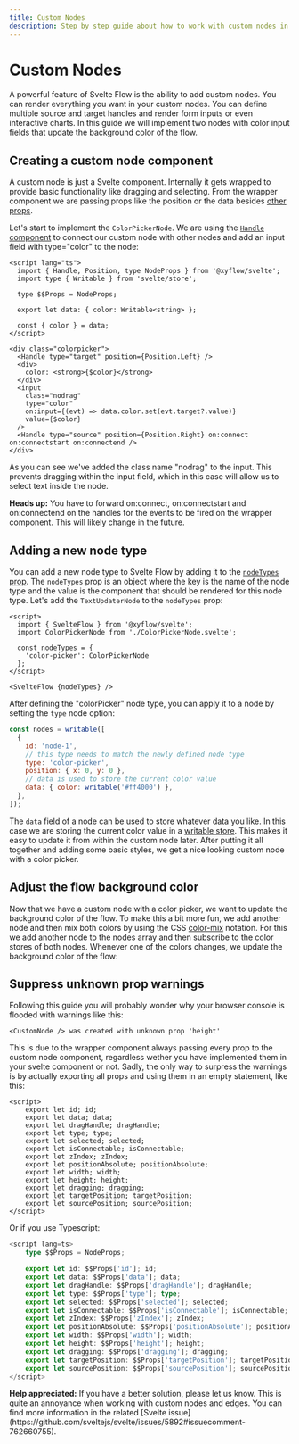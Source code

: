 ```yaml
---
title: Custom Nodes
description: Step by step guide about how to work with custom nodes in Svelte Flow.
---
```



# Custom Nodes

A powerful feature of Svelte Flow is the ability to add custom nodes. You can render everything you want in your custom nodes. You can define multiple source and target handles and render form inputs or even interactive charts. In this guide we will implement two nodes with color input fields that update the background color of the flow.

## Creating a custom node component

A custom node is just a Svelte component. Internally it gets wrapped to provide basic functionality like dragging and selecting. From the wrapper component we are passing props like the position or the data besides [other props](/api-reference/types/node-props).

Let's start to implement the `ColorPickerNode`. We are using the [`Handle` component](/api-reference/components/handle) to connect our custom node with other nodes and add an input field with type="color" to the node:

```svelte filename="ColorPickerNode.svelte"
<script lang="ts">
  import { Handle, Position, type NodeProps } from '@xyflow/svelte';
  import type { Writable } from 'svelte/store';

  type $$Props = NodeProps;

  export let data: { color: Writable<string> };

  const { color } = data;
</script>

<div class="colorpicker">
  <Handle type="target" position={Position.Left} />
  <div>
    color: <strong>{$color}</strong>
  </div>
  <input
    class="nodrag"
    type="color"
    on:input={(evt) => data.color.set(evt.target?.value)}
    value={$color}
  />
  <Handle type="source" position={Position.Right} on:connect on:connectstart on:connectend />
</div>

```

As you can see we've added the class name "nodrag" to the input. This prevents dragging within the input field, which in this case will allow us to select text inside the node.

<Callout type="warning">
  <strong>Heads up:</strong>
  You have to forward on:connect, on:connectstart and on:connectend on the handles
  for the events to be fired on the wrapper component. This will likely change in
  the future.
</Callout>

## Adding a new node type

You can add a new node type to Svelte Flow by adding it to the [`nodeTypes` prop](/api-reference/svelte-flow#nodetypes). The `nodeTypes` prop is an object where the key is the name of the node type and the value is the component that should be rendered for this node type. Let's add the `TextUpdaterNode` to the `nodeTypes` prop:

```svelte filename="App.svelte"
<script>
  import { SvelteFlow } from '@xyflow/svelte';
  import ColorPickerNode from './ColorPickerNode.svelte';

  const nodeTypes = {
    'color-picker': ColorPickerNode
  };
</script>

<SvelteFlow {nodeTypes} />
```

After defining the "colorPicker" node type, you can apply it to a node by setting the `type` node option:

```js
const nodes = writable([
  {
    id: 'node-1',
    // this type needs to match the newly defined node type
    type: 'color-picker',
    position: { x: 0, y: 0 },
    // data is used to store the current color value
    data: { color: writable('#ff4000') },
  },
]);
```

The `data` field of a node can be used to store whatever data you like. In this case we are storing the current color value in a [writable store](https://svelte.dev/docs/svelte-store#writable). This makes it easy to update it from within the custom node later. After putting it all together and adding some basic styles, we get a nice looking custom node with a color picker.


<ExampleViewer codePath="guides/custom-nodes/a" editorHeight={500} />

## Adjust the flow background color

Now that we have a custom node with a color picker, we want to update the background color of the flow. To make this a bit more fun, we add another node and then mix both colors by using the CSS [color-mix](https://developer.mozilla.org/en-US/docs/Web/CSS/color_value/color-mix) notation.
For this we add another node to the nodes array and then subscribe to the color stores of both nodes. Whenever one of the colors changes, we update the background color of the flow:

<ExampleViewer codePath="guides/custom-nodes/b" editorHeight={500} />

## Suppress unknown prop warnings

Following this guide you will probably wonder why your browser console is flooded with warnings like this:

```
<CustomNode /> was created with unknown prop 'height'
```

This is due to the wrapper component always passing every prop to the custom node component, regardless wether you have implemented them in your svelte component or not.
Sadly, the only way to surpress the warnings is by actually exporting all props and using them in an empty statement, like this:

```svelte filename="CustomNode.svelte"
<script>
    export let id; id;
    export let data; data;
    export let dragHandle; dragHandle;
    export let type; type;
    export let selected; selected;
    export let isConnectable; isConnectable;
    export let zIndex; zIndex;
    export let positionAbsolute; positionAbsolute;
    export let width; width;
    export let height; height;
    export let dragging; dragging;
    export let targetPosition; targetPosition;
    export let sourcePosition; sourcePosition;
</script>
```

Or if you use Typescript:

```ts filename="CustomNode.svelte"
<script lang=ts>
    type $$Props = NodeProps;

    export let id: $$Props['id']; id;
    export let data: $$Props['data']; data;
    export let dragHandle: $$Props['dragHandle']; dragHandle;
    export let type: $$Props['type']; type;
    export let selected: $$Props['selected']; selected;
    export let isConnectable: $$Props['isConnectable']; isConnectable;
    export let zIndex: $$Props['zIndex']; zIndex;
    export let positionAbsolute: $$Props['positionAbsolute']; positionAbsolute;
    export let width: $$Props['width']; width;
    export let height: $$Props['height']; height;
    export let dragging: $$Props['dragging']; dragging;
    export let targetPosition: $$Props['targetPosition']; targetPosition;
    export let sourcePosition: $$Props['sourcePosition']; sourcePosition;
</script>
```

<Callout type="default">
  <strong>Help appreciated:</strong>
  If you have a better solution, please let us know. This is quite an annoyance when
  working with custom nodes and edges. You can find more information in the related
  [Svelte issue](https://github.com/sveltejs/svelte/issues/5892#issuecomment-762660755).
</Callout>
